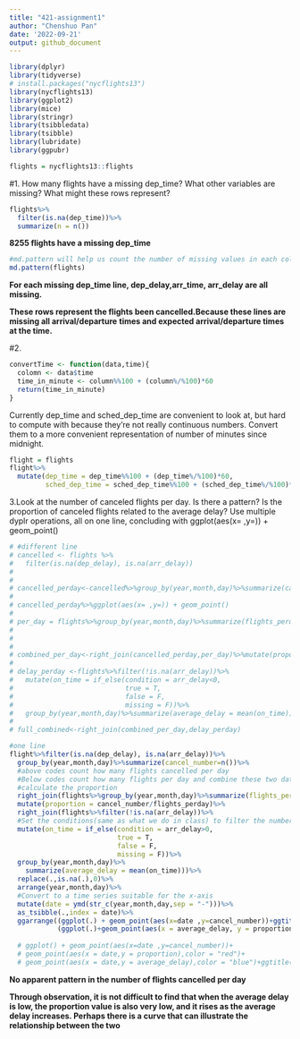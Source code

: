 ```yaml
---
title: "421-assignment1"
author: "Chenshuo Pan"
date: '2022-09-21'
output: github_document
---
```


```r
library(dplyr)
library(tidyverse)
# install.packages("nycflights13")
library(nycflights13)
library(ggplot2)
library(mice)
library(stringr)
library(tsibbledata)
library(tsibble)
library(lubridate)
library(ggpubr)
```

```r
flights = nycflights13::flights
```



#1. How many flights have a missing dep_time? What other variables are missing? What might these rows represent?
```r
flights%>%
  filter(is.na(dep_time))%>%
  summarize(n = n())
```
**8255 flights have a missing dep_time**

```r
#md.pattern will help us count the number of missing values in each column
md.pattern(flights)
```



**For each missing dep_time line, dep_delay,arr_time, arr_delay are all missing.**

**These rows represent the flights been cancelled.Because these lines are missing all arrival/departure** **times and expected arrival/departure times at the time.**


#2.
```r
convertTime <- function(data,time){
  colomn <- data$time
  time_in_minute <- column%%100 + (column%/%100)*60
  return(time_in_minute)
}
```


Currently dep_time and sched_dep_time are convenient to look at, but hard to compute with because they’re not really continuous numbers. Convert them to a more convenient representation of number of minutes since midnight.

```r
flight = flights
flight%>%
  mutate(dep_time = dep_time%%100 + (dep_time%/%100)*60,
         sched_dep_time = sched_dep_time%%100 + (sched_dep_time%/%100)*60)
```
3.Look at the number of canceled flights per day. Is there a pattern? Is the proportion of canceled flights related to the average delay? Use multiple dyplr operations, all on one line, concluding with ggplot(aes(x= ,y=)) + geom_point()
```r
# #different line
# cancelled <- flights %>% 
#   filter(is.na(dep_delay), is.na(arr_delay))
# 
# 
# cancelled_perday<-cancelled%>%group_by(year,month,day)%>%summarize(cancel_number=n())
# 
# cancelled_perday%>%ggplot(aes(x= ,y=)) + geom_point()
# 
# per_day = flights%>%group_by(year,month,day)%>%summarize(flights_perday = n())
# 
# 
# 
# combined_per_day<-right_join(cancelled_perday,per_day)%>%mutate(proportion = cancel_number/flights_perday)
# 
# delay_perday <-flights%>%filter(!is.na(arr_delay))%>%
#   mutate(on_time = if_else(condition = arr_delay<0,
#                            true = T,
#                            false = F,
#                            missing = F))%>%
#   group_by(year,month,day)%>%summarize(average_delay = mean(on_time))
# 
# full_combined<-right_join(combined_per_day,delay_perday)


```



```r
#one line
flight%>%filter(is.na(dep_delay), is.na(arr_delay))%>%
  group_by(year,month,day)%>%summarize(cancel_number=n())%>%
  #above codes count how many flights cancelled per day
  #Below codes count how many flights per day and combine these two data , the create a new column which
  #calculate the proportion
  right_join(flights%>%group_by(year,month,day)%>%summarize(flights_perday = n()))%>%
  mutate(proportion = cancel_number/flights_perday)%>%
  right_join(flights%>%filter(!is.na(arr_delay))%>%
  #Set the conditions(same as what we do in class) to filter the number of delayed flights per day and the total number of flights to get the average delay
  mutate(on_time = if_else(condition = arr_delay>0,
                           true = T,
                           false = F,
                           missing = F))%>%
  group_by(year,month,day)%>%
    summarize(average_delay = mean(on_time)))%>%
  replace(.,is.na(.),0)%>%
  arrange(year,month,day)%>%
  #Convert to a time series suitable for the x-axis
  mutate(date = ymd(str_c(year,month,day,sep = "-")))%>%
  as_tsibble(.,index = date)%>%
  ggarrange((ggplot(.) + geom_point(aes(x=date ,y=cancel_number))+ggtitle("cancel flights per day")+xlab("date")+ylab('number')),
            (ggplot(.)+geom_point(aes(x = average_delay, y = proportion),color="red")+ggtitle("relationship between average delay and proportion of cancelld flight per day ")+xlab("average delay")+ylab("proportion")),ncol = 2,nrow = 2)
  
  # ggplot() + geom_point(aes(x=date ,y=cancel_number))+ 
  # geom_point(aes(x = date,y = proportion),color = "red")+
  # geom_point(aes(x = date,y = average_delay),color = "blue")+ggtitle("average delay,proportion,cancel number of each date ")
```

**No apparent pattern in the number of flights cancelled per day**

**Through observation, it is not difficult to find that when the average delay is low, the proportion value is also very low, and it rises as the average delay increases. Perhaps there is a curve that can illustrate the relationship between the two**







